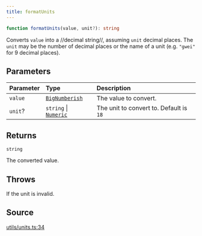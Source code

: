 ```yaml
---
title: formatUnits
---
```


```ts
function formatUnits(value, unit?): string
```

Converts `value` into a //decimal string//, assuming `unit` decimal places. The `unit` may be the number of decimal
places or the name of a unit (e.g. `"gwei"` for 9 decimal places).

## Parameters

| Parameter | Type | Description |
| :------ | :------ | :------ |
| `value` | [`BigNumberish`](/content/type-aliases/BigNumberish) | The value to convert. |
| `unit`? | `string` \| [`Numeric`](/content/type-aliases/Numeric) | The unit to convert to. Default is `18` |

## Returns

`string`

The converted value.

## Throws

If the unit is invalid.

## Source

[utils/units.ts:34](https://github.com/dominant-strategies/quais.js/blob/9bfb949cc06bcfbb7d38a4e546f9ef7f1b4677ea/src/utils/units.ts#L34)
